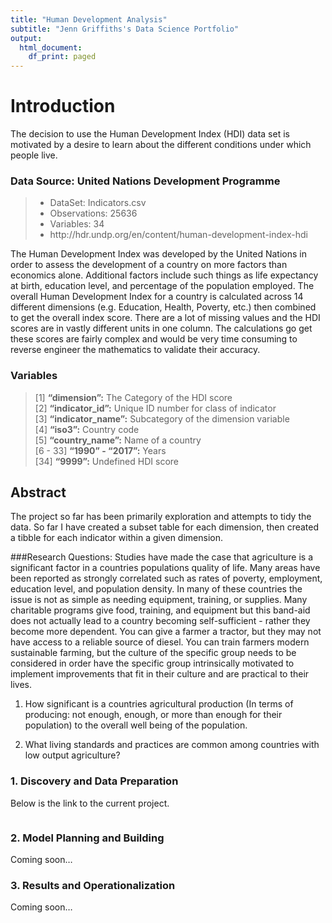 ```yaml
---
title: "Human Development Analysis" 
subtitle: "Jenn Griffiths's Data Science Portfolio" 
output:
  html_document:
    df_print: paged
---
```

# Introduction
  The decision to use the Human Development Index (HDI) data set is motivated by a desire to learn about the different conditions under which people live. 

### Data Source: United Nations Development Programme
>* DataSet: Indicators.csv  
* Observations: 25636  
* Variables: 34  
* http://hdr.undp.org/en/content/human-development-index-hdi

  The Human Development Index was developed by the United Nations in order to assess the development of a country on more factors than economics alone. Additional factors include such things as life expectancy at birth, education level, and percentage of the population employed. The overall Human Development Index for a country is calculated across 14 different dimensions (e.g. Education, Health, Poverty, etc.) then combined to get the overall index score. There are a lot of missing values and the HDI scores are in vastly different units in one column. The calculations go get these scores are fairly complex and would be very time consuming to reverse engineer the mathematics to validate their accuracy.  
  
### Variables
 >[1] **"dimension":**                   The Category of the HDI score  
 [2] **"indicator_id":**                 Unique ID number for class of indicator  
 [3] **"indicator_name":**               Subcategory of the dimension variable  
 [4] **"iso3":**                         Country code  
 [5] **"country_name":**                 Name of a country  
 [6 - 33] **"1990" -  "2017":**          Years  
 [34] **"9999":**                        Undefined HDI score    
 
## Abstract
The project so far has been primarily exploration and attempts to tidy the data. So far I have created a subset table for each dimension, then created a tibble for each indicator within a given dimension.  

###Research Questions:
Studies have made the case that agriculture is a significant factor in a countries populations quality of life. Many areas have been reported as strongly correlated  such as rates of poverty, employment, education level, and population density. In many of these countries the issue is not as simple as needing equipment, training, or supplies. Many charitable programs give food, training, and equipment but this band-aid does not actually lead to a country becoming self-sufficient - rather they become more dependent. You can give a farmer a tractor, but they may not have access to a reliable source of diesel. You can train farmers modern sustainable farming, but the culture of the specific group needs to be considered in order have the specific group intrinsically motivated to implement improvements that fit in their culture and are practical to their lives. 

1. How significant is a countries agricultural production (In terms of producing: not enough, enough, or more than enough for their population) to the overall well being of the population. 

2. What living standards and practices are common among countries with low output agriculture?



### 1. Discovery and Data Preparation
Below is the link to the current project. 
```r

```

### 2. Model Planning and Building

Coming soon...

### 3. Results and Operationalization

Coming soon...

